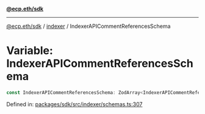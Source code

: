[**@ecp.eth/sdk**](../../index.mdx)

***

[@ecp.eth/sdk](/sdk-reference/index.mdx) / [indexer](/sdk-reference/indexer/index.mdx) / IndexerAPICommentReferencesSchema

# Variable: IndexerAPICommentReferencesSchema

```ts
const IndexerAPICommentReferencesSchema: ZodArray<IndexerAPICommentReferencesSchemaType>;
```

Defined in: [packages/sdk/src/indexer/schemas.ts:307](https://github.com/ecp-eth/comments-monorepo/blob/main/packages/sdk/src/indexer/schemas.ts#L307)
